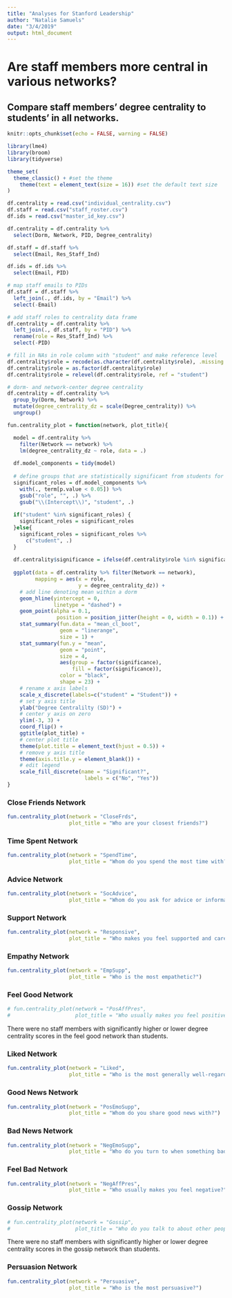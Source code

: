 ```yaml
---
title: "Analyses for Stanford Leadership"
author: "Natalie Samuels"
date: "3/4/2019"
output: html_document
---
```


# Are staff members more central in various networks?
## Compare staff members' degree centrality to students' in all networks.


```r
knitr::opts_chunk$set(echo = FALSE, warning = FALSE)
```


```r
library(lme4)
library(broom)
library(tidyverse)

theme_set(
  theme_classic() + #set the theme 
    theme(text = element_text(size = 16)) #set the default text size
)
```


```r

df.centrality = read.csv("individual_centrality.csv")
df.staff = read.csv("staff_roster.csv")
df.ids = read.csv("master_id_key.csv")

```


```r

df.centrality = df.centrality %>% 
  select(Dorm, Network, PID, Degree_centrality)

df.staff = df.staff %>% 
  select(Email, Res_Staff_Ind)

df.ids = df.ids %>% 
  select(Email, PID)

# map staff emails to PIDs
df.staff = df.staff %>% 
  left_join(., df.ids, by = "Email") %>% 
  select(-Email)

# add staff roles to centrality data frame
df.centrality = df.centrality %>% 
  left_join(., df.staff, by = "PID") %>% 
  rename(role = Res_Staff_Ind) %>% 
  select(-PID)

# fill in NAs in role column with "student" and make reference level
df.centrality$role = recode(as.character(df.centrality$role), .missing = "student")
df.centrality$role = as.factor(df.centrality$role)
df.centrality$role = relevel(df.centrality$role, ref = "student")

# dorm- and network-center degree centrality
df.centrality = df.centrality %>% 
  group_by(Dorm, Network) %>% 
  mutate(degree_centrality_dz = scale(Degree_centrality)) %>% 
  ungroup()

```


```r

fun.centrality_plot = function(network, plot_title){

  model = df.centrality %>% 
    filter(Network == network) %>% 
    lm(degree_centrality_dz ~ role, data = .)
  
  df.model_components = tidy(model)
  
  # define groups that are statistically significant from students for plotting
  significant_roles = df.model_components %>% 
    with(., term[p.value < 0.05]) %>% 
    gsub("role", "", .) %>% 
    gsub("\\(Intercept\\)", "student", .)
  
  if("student" %in% significant_roles) {
    significant_roles = significant_roles
  }else{
    significant_roles = significant_roles %>% 
      c("student", .) 
  }
  
  df.centrality$significance = ifelse(df.centrality$role %in% significant_roles, 1, 0)
  
  ggplot(data = df.centrality %>% filter(Network == network), 
         mapping = aes(x = role, 
                       y = degree_centrality_dz)) + 
    # add line denoting mean within a dorm
    geom_hline(yintercept = 0, 
               linetype = "dashed") + 
    geom_point(alpha = 0.1,
                position = position_jitter(height = 0, width = 0.1)) + 
    stat_summary(fun.data = "mean_cl_boot",
                 geom = "linerange",
                 size = 1) +
    stat_summary(fun.y = "mean",
                 geom = "point",
                 size = 4, 
                 aes(group = factor(significance), 
                     fill = factor(significance)),
                 color = "black", 
                 shape = 23) + 
    # rename x axis labels
    scale_x_discrete(labels=c("student" = "Student")) + 
    # set y axis title
    ylab("Degree Centralilty (SD)") +
    # center y axis on zero
    ylim(-3, 3) + 
    coord_flip() + 
    ggtitle(plot_title) + 
    # center plot title
    theme(plot.title = element_text(hjust = 0.5)) + 
    # remove y axis title
    theme(axis.title.y = element_blank()) + 
    # edit legend
    scale_fill_discrete(name = "Significant?", 
                         labels = c("No", "Yes"))
}

```


### Close Friends Network
```r

fun.centrality_plot(network = "CloseFrds", 
                    plot_title = "Who are your closest friends?")

```


### Time Spent Network
```r

fun.centrality_plot(network = "SpendTime", 
                    plot_title = "Whom do you spend the most time with?")

```


### Advice Network
```r

fun.centrality_plot(network = "SocAdvice", 
                    plot_title = "Whom do you ask for advice or information?")

```


### Support Network
```r

fun.centrality_plot(network = "Responsive", 
                    plot_title = "Who makes you feel supported and cared for?")

```


### Empathy Network
```r

fun.centrality_plot(network = "EmpSupp", 
                    plot_title = "Who is the most empathetic?")

```


### Feel Good Network
```r

# fun.centrality_plot(network = "PosAffPres", 
#                     plot_title = "Who usually makes you feel positive?")

```
There were no staff members with significantly higher or lower degree centrality scores in the feel good network than students.


### Liked Network
```r

fun.centrality_plot(network = "Liked", 
                    plot_title = "Who is the most generally well-regarded or liked?")

```


### Good News Network
```r

fun.centrality_plot(network = "PosEmoSupp", 
                    plot_title = "Whom do you share good news with?")

```


### Bad News Network
```r

fun.centrality_plot(network = "NegEmoSupp", 
                    plot_title = "Who do you turn to when something bad happens?")

```


### Feel Bad Network
```r

fun.centrality_plot(network = "NegAffPres", 
                    plot_title = "Who usually makes you feel negative?")

```


### Gossip Network
```r

# fun.centrality_plot(network = "Gossip", 
#                     plot_title = "Who do you talk to about other people?")

```
There were no staff members with significantly higher or lower degree centrality scores in the gossip network than students.


### Persuasion Network
```r

fun.centrality_plot(network = "Persuasive", 
                    plot_title = "Who is the most persuasive?")

```

